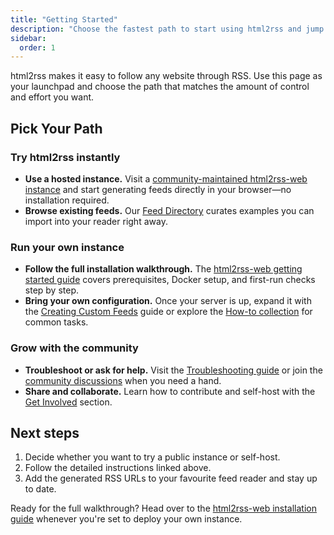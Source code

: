 ```yaml
---
title: "Getting Started"
description: "Choose the fastest path to start using html2rss and jump to the detailed setup that fits your needs."
sidebar:
  order: 1
---
```


html2rss makes it easy to follow any website through RSS. Use this page as your launchpad and choose the path that matches the amount of control and effort you want.

## Pick Your Path

### Try html2rss instantly

- **Use a hosted instance.** Visit a [community-maintained html2rss-web instance](https://github.com/html2rss/html2rss-web/wiki/Instances) and start generating feeds directly in your browser—no installation required.
- **Browse existing feeds.** Our [Feed Directory](/feed-directory/) curates examples you can import into your reader right away.

### Run your own instance

- **Follow the full installation walkthrough.** The [html2rss-web getting started guide](/web-application/getting-started/) covers prerequisites, Docker setup, and first-run checks step by step.
- **Bring your own configuration.** Once your server is up, expand it with the [Creating Custom Feeds](/creating-custom-feeds) guide or explore the [How-to collection](/web-application/how-to/) for common tasks.

### Grow with the community

- **Troubleshoot or ask for help.** Visit the [Troubleshooting guide](/troubleshooting/troubleshooting) or join the [community discussions](https://github.com/orgs/html2rss/discussions) when you need a hand.
- **Share and collaborate.** Learn how to contribute and self-host with the [Get Involved](/get-involved/) section.

## Next steps

1. Decide whether you want to try a public instance or self-host.
2. Follow the detailed instructions linked above.
3. Add the generated RSS URLs to your favourite feed reader and stay up to date.

Ready for the full walkthrough? Head over to the [html2rss-web installation guide](/web-application/getting-started/) whenever you're set to deploy your own instance.
